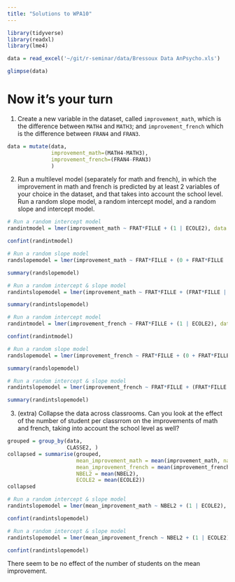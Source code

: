 ```yaml
---
title: "Solutions to WPA10"
---
```


```r
library(tidyverse)
library(readxl)
library(lme4)

data = read_excel('~/git/r-seminar/data/Bressoux Data AnPsycho.xls')

glimpse(data)
```

# Now it's your turn

1. Create a new variable in the dataset, called `improvement_math`, which is the difference between `MATH4` and `MATH3`; and `improvement_french` which is the difference between `FRAN4` and `FRAN3`.

```r
data = mutate(data,
              improvement_math=(MATH4-MATH3),
              improvement_french=(FRAN4-FRAN3)
              )
```

2. Run a multilevel model (separately for math and french), in which the improvement in math and french is predicted by at least 2 variables of your choice in the dataset, and that takes into account the school level. Run a random slope model, a random intercept model, and a random slope and intercept model.

```r
# Run a random intercept model
randintmodel = lmer(improvement_math ~ FRAT*FILLE + (1 | ECOLE2), data = data)

confint(randintmodel)

# Run a random slope model
randslopemodel = lmer(improvement_math ~ FRAT*FILLE + (0 + FRAT*FILLE | ECOLE2), data = data)

summary(randslopemodel)

# Run a random intercept & slope model
randintslopemodel = lmer(improvement_math ~ FRAT*FILLE + (FRAT*FILLE | ECOLE2), data = data)

summary(randintslopemodel)

# Run a random intercept model
randintmodel = lmer(improvement_french ~ FRAT*FILLE + (1 | ECOLE2), data = data)

confint(randintmodel)

# Run a random slope model
randslopemodel = lmer(improvement_french ~ FRAT*FILLE + (0 + FRAT*FILLE | ECOLE2), data = data)

summary(randslopemodel)

# Run a random intercept & slope model
randintslopemodel = lmer(improvement_french ~ FRAT*FILLE + (FRAT*FILLE | ECOLE2), data = data)

summary(randintslopemodel)
```
3. (extra) Collapse the data across classrooms. Can you look at the effect of the number of student per classrrom on the improvements of math and french, taking into account the school level as well?

```r
grouped = group_by(data, 
                   CLASSE2, )
collapsed = summarise(grouped, 
                      mean_improvement_math = mean(improvement_math, na.rm=TRUE),
                      mean_improvement_french = mean(improvement_french, na.rm=TRUE),
                      NBEL2 = mean(NBEL2),
                      ECOLE2 = mean(ECOLE2))
collapsed
```

```r
# Run a random intercept & slope model
randintslopemodel = lmer(mean_improvement_math ~ NBEL2 + (1 | ECOLE2), data = collapsed)

confint(randintslopemodel)

# Run a random intercept & slope model
randintslopemodel = lmer(mean_improvement_french ~ NBEL2 + (1 | ECOLE2), data = collapsed)

confint(randintslopemodel)
```

There seem to be no effect of the number of students on the mean improvement.